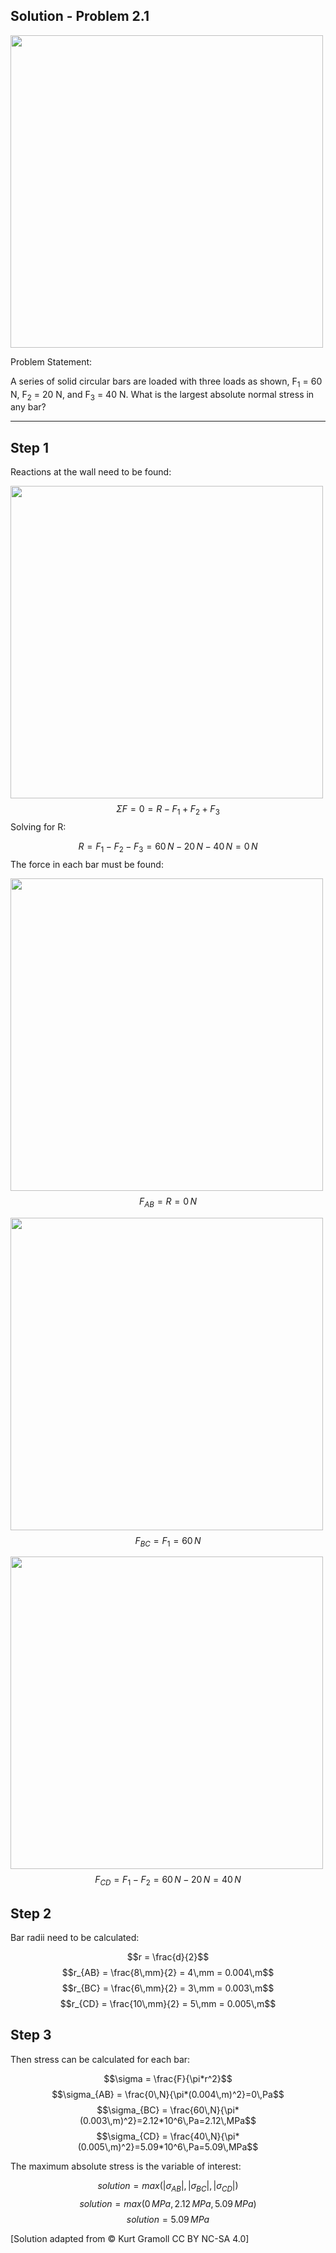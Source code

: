 ## Solution - Problem 2.1

<p align="center">

![](images/138.png){width="500"}

</p>

Problem Statement:

A series of solid circular bars are loaded with three loads as shown, F<sub>1</sub> = 60 N, F<sub>2</sub> = 20 N, and F<sub>3</sub> = 40 N. What is the largest absolute normal stress in any bar?

------------------------------------------------------------------------

::: callout-note
## Step 1

Reactions at the wall need to be found:

![](images/138_solution_1.png){width="500"} $$\Sigma F = 0 = R-F_1+F_2+F_3$$ Solving for R:

$$R = F_1-F_2-F_3= 60\,N-20\,N-40\,N=0\,N$$ The force in each bar must be found:

![](images/138_solution_2.png){width="500"} $$F_{AB} = R=0\,N$$

![](images/138_solution_3.png){width="500"} $$F_{BC} = F_1=60\,N$$

![](images/138_solution_4.png){width="500"} $$F_{CD} = F_1-F_2=60\,N-20\,N=40\,N$$
:::

::: callout-note
## Step 2

Bar radii need to be calculated:

$$r = \frac{d}{2}$$ $$r_{AB} = \frac{8\,mm}{2} = 4\,mm = 0.004\,m$$ $$r_{BC} = \frac{6\,mm}{2} = 3\,mm = 0.003\,m$$ $$r_{CD} = \frac{10\,mm}{2} = 5\,mm = 0.005\,m$$
:::

::: callout-note
## Step 3

Then stress can be calculated for each bar:

$$\sigma = \frac{F}{\pi*r^2}$$ $$\sigma_{AB} = \frac{0\,N}{\pi*(0.004\,m)^2}=0\,Pa$$ $$\sigma_{BC} = \frac{60\,N}{\pi*(0.003\,m)^2}=2.12*10^6\,Pa=2.12\,MPa$$ $$\sigma_{CD} = \frac{40\,N}{\pi*(0.005\,m)^2}=5.09*10^6\,Pa=5.09\,MPa$$

The maximum absolute stress is the variable of interest:

$$solution = max(|\sigma_{AB}|,|\sigma_{BC}|,|\sigma_{CD}|)$$ $$solution = max(0\,MPa,2.12\,MPa,5.09\,MPa)$$ $$solution = 5.09\,MPa$$
:::

\[Solution adapted from © Kurt Gramoll CC BY NC-SA 4.0\]

